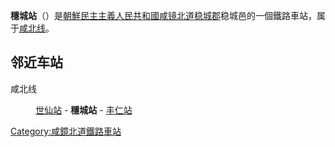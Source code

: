 {{unreferenced|time=2015-02-02T09:30:03+00:00}}
{{朝鮮半島車站資訊
|公司色 = blue
|文字色 = 
|站名 = 穩城站
|圖片 = 
|pxl = 
|圖片說明 =
|前一站 = [[世仙站|世仙]]
|前一站距離 = 4.5
|後一站距離 = 5.5
|後一站 = [[丰仁站|丰仁]]
|所屬路線 = [[咸北线|咸北线]]
|距離 = 180.4
|起點站 = [[青岩站|青岩]]
|諺文 = 온성역
|朝鮮漢字 = 穩城驛
|文觀部式 = Onseong-yeok
|馬-賴式 = Onsŏng-yŏk
|副站名 = 
|車站編號 = 
|停站路線數 = 
|所屬公司 = [[朝鮮民主主義人民共和國鐵道省|朝鮮民主主義人民共和國鐵道省]]
|所在地 =[[咸镜北道|咸镜北道]][[稳城郡|稳城郡]]稳城邑
|車站構造 = 地面车站
|月台配置 = 
|啟用年月日 =
|廢站年月日 = 
|上下車人次 = 
|統計年度 = 
|轉車 = 
|備註 = 
|全寬備註 = 
}}

'''穩城站'''（{{lang-ko|온성역}}）是[[朝鮮民主主義人民共和國|朝鮮民主主義人民共和國]][[咸镜北道|咸镜北道]][[稳城郡|稳城郡]]稳城邑的一個鐵路車站，属于[[咸北线|咸北线]]。

==邻近车站==
咸北线
:[[世仙站|世仙站]] - '''穩城站''' - [[丰仁站|丰仁站]]

{{朝鲜铁路小作品}}

{{咸北线}}

[[Category:咸鏡北道鐵路車站|Category:咸鏡北道鐵路車站]]